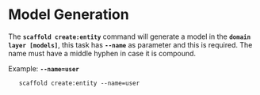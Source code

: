 # Model Generation

The **`scaffold create:entity`** command will generate a model in the **`domain layer [models]`**, this task has **`--name`** as parameter and this is required.
The name must have a middle hyphen in case it is compound.

Example: **`--name=user`**

```shell
   scaffold create:entity --name=user
```
